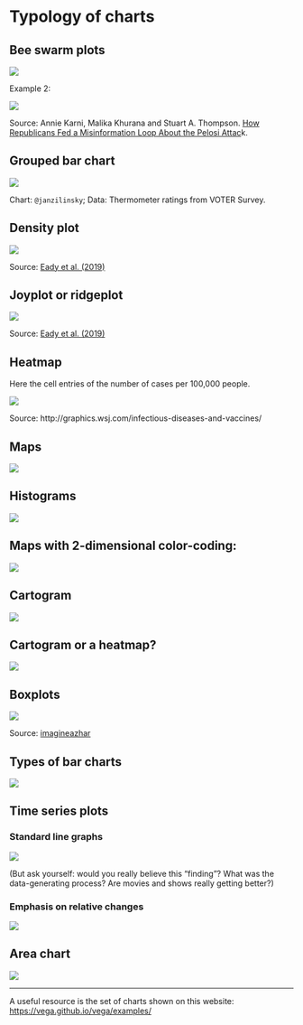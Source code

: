 # Typology of charts

## **Bee swarm plots**

![](images/B6AE892C-B5CA-4D39-AB63-A2CBD027D599.png)

Example 2:

![](images/raising_doubts.png)

Source: Annie Karni, Malika Khurana and Stuart A. Thompson. [How Republicans Fed a Misinformation Loop About the Pelosi Attac](https://www.nytimes.com/interactive/2022/11/05/us/politics/pelosi-attack-misinfo-republican-politicians.html)k.

## Grouped bar chart

![](images/image.png)

Chart: `@janzilinsky`; Data: Thermometer ratings from VOTER Survey.

## Density plot

![](images/density.png)

Source: [Eady et al. (2019)](https://journals.sagepub.com/doi/full/10.1177/2158244019832705)

## Joyplot or ridgeplot

![](images/joyplot.png)

Source: [Eady et al. (2019)](https://journals.sagepub.com/doi/full/10.1177/2158244019832705)

## Heatmap

Here the cell entries of the number of cases per 100,000 people.

![](images/A804D069-BBC2-49FF-B29A-1CB772D134C6.png)

Source: http://graphics.wsj.com/infectious-diseases-and-vaccines/

## Maps

![](images/D5507D83-251A-4074-8BCA-4E8DD75377E1.png)

## Histograms

![](images/92B3E9D3-DE60-4549-B64C-F31CFE702303.png)

## Maps with 2-dimensional color-coding:

![](images/Screen%20Shot%202022-07-09%20at%206.12.00%20PM.png)

## Cartogram

![](images/FA2B2074-BADE-4ECC-B293-32DEBF307915.png)

## Cartogram or a heatmap?

![](images/3B1E465C-5994-4D25-AA40-97C4867E0700.png)

## Boxplots

![](images/urban_pop.png)

Source: [imagineazhar](https://github.com/imagineazhar/30DayChartChallenge2023/tree/main/10-hybrid)

## Types of bar charts

![](images/CEB14596-8A9A-4297-B8B0-BEE7389A23D1.png)

## Time series plots

### Standard line graphs

![](images/FW6nSzhXEAEYQKO.jpg)

(But ask yourself: would you really believe this "finding"? What was the data-generating process? Are movies and shows really getting better?)

### Emphasis on relative changes

![](images/0F3E2454-F39C-4295-B3A8-00659DC6CB0B.png)

## Area chart

![](images/4CC14F02-A9C8-4EB1-8DE1-B575FEB637FC.png)

------------------------------------------------------------------------

A useful resource is the set of charts shown on this website: <https://vega.github.io/vega/examples/>
